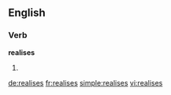 ==English==

===Verb===
'''realises'''

# {{third-person singular of|realise}}

[[de:realises]]
[[fr:realises]]
[[simple:realises]]
[[vi:realises]]